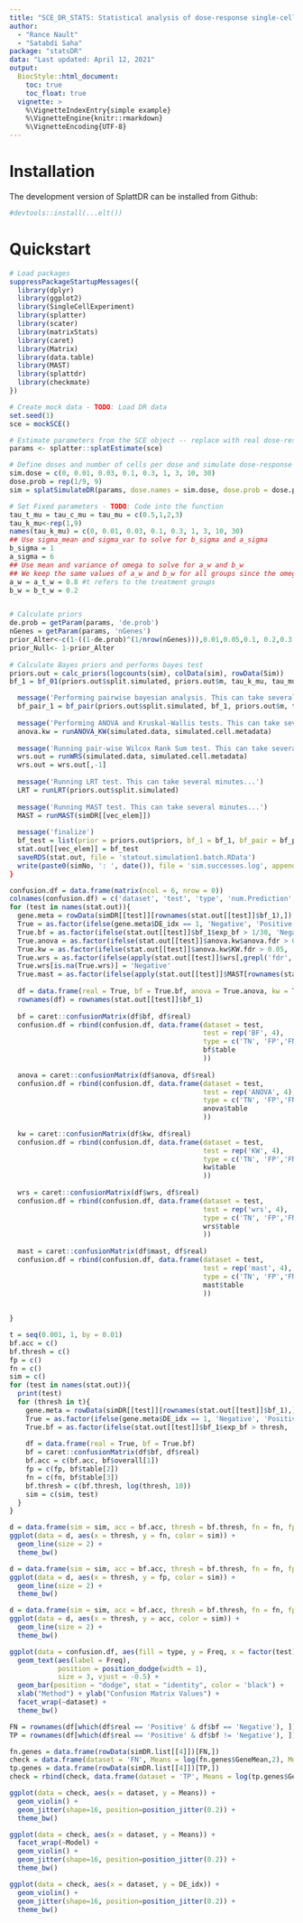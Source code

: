 ```yaml
---
title: "SCE_DR_STATS: Statistical analysis of dose-response single-cell data"
author: 
  - "Rance Nault"
  - "Satabdi Saha"
package: "statsDR"
data: "Last updated: April 12, 2021"
output: 
  BiocStyle::html_document:
    toc: true
    toc_float: true
  vignette: >
    %\VignetteIndexEntry{simple example}
    %\VignetteEngine{knitr::rmarkdown}
    %\VignetteEncoding{UTF-8}
---
```


# Installation
The development version of SplattDR can be installed from Github:
```r
#devtools::install(...elt())
```

# Quickstart
```r
# Load packages
suppressPackageStartupMessages({
  library(dplyr)
  library(ggplot2)
  library(SingleCellExperiment)
  library(splatter)
  library(scater)
  library(matrixStats)
  library(caret)
  library(Matrix)
  library(data.table)
  library(MAST)
  library(splattdr)
  library(checkmate)
})

# Create mock data - TODO: Load DR data
set.seed(1)
sce = mockSCE()

# Estimate parameters from the SCE object -- replace with real dose-response
params <- splatter::splatEstimate(sce)

# Define doses and number of cells per dose and simulate dose-response data
sim.dose = c(0, 0.01, 0.03, 0.1, 0.3, 1, 3, 10, 30)
dose.prob = rep(1/9, 9)
sim = splatSimulateDR(params, dose.names = sim.dose, dose.prob = dose.prob, verbose = FALSE)

# Set Fixed parameters - TODO: Code into the function
tau_t_mu = tau_c_mu = tau_mu = c(0.5,1,2,3)
tau_k_mu<-rep(1,9)
names(tau_k_mu) = c(0, 0.01, 0.03, 0.1, 0.3, 1, 3, 10, 30)
## Use sigma_mean and sigma_var to solve for b_sigma and a_sigma
b_sigma = 1
a_sigma = 6
## Use mean and variance of omega to solve for a_w and b_w
## We keep the same values of a_w and b_w for all groups since the omega mean and omega SD values are more or less consistent.
a_w = a_t_w = 0.8 #t refers to the treatment groups
b_w = b_t_w = 0.2


# Calculate priors
de.prob = getParam(params, 'de.prob')
nGenes = getParam(params, 'nGenes')
prior_Alter<-c(1-((1-de.prob)^(1/nrow(nGenes))),0.01,0.05,0.1, 0.2,0.3,0.4,0.5)
prior_Null<- 1-prior_Alter
  
# Calculate Bayes priors and performs bayes test
priors.out = calc_priors(logcounts(sim), colData(sim), rowData(Sim))
bf_1 = bf_01(priors.out$split.simulated, priors.out$m, tau_k_mu, tau_mu, prior_Alter, prior_Null)
```


```r

  message('Performing pairwise bayesian analysis. This can take several minutes...')
  bf_pair_1 = bf_pair(priors.out$split.simulated, bf_1, priors.out$m, tau_k_mu, tau_mu, prior_Alter, prior_Null)
  
  message('Performing ANOVA and Kruskal-Wallis tests. This can take several minutes...')
  anova.kw = runANOVA_KW(simulated.data, simulated.cell.metadata)
    
  message('Running pair-wise Wilcox Rank Sum test. This can take several minutes...')
  wrs.out = runWRS(simulated.data, simulated.cell.metadata)
  wrs.out = wrs.out[,-1]
    
  message('Running LRT test. This can take several minutes...')
  LRT = runLRT(priors.out$split.simulated)
    
  message('Running MAST test. This can take several minutes...')
  MAST = runMAST(simDR[[vec_elem]])
    
  message('finalize')
  bf_test = list(prior = priors.out$priors, bf_1 = bf_1, bf_pair = bf_pair_1, anova.kw = anova.kw, wrs = wrs.out, LRT = LRT, MAST = MAST)
  stat.out[[vec_elem]] = bf_test
  saveRDS(stat.out, file = 'statout.simulation1.batch.RData')
  write(paste0(simNo, ': ', date()), file = 'sim.successes.log', append = TRUE)
}
```

```r
confusion.df = data.frame(matrix(ncol = 6, nrow = 0))
colnames(confusion.df) = c('dataset', 'test', 'type', 'num.Prediction', 'num.Reference', 'num.Freq')
for (test in names(stat.out)){
  gene.meta = rowData(simDR[[test]][rownames(stat.out[[test]]$bf_1),])
  True = as.factor(ifelse(gene.meta$DE_idx == 1, 'Negative', 'Positive'))
  True.bf = as.factor(ifelse(stat.out[[test]]$bf_1$exp_bf > 1/30, 'Negative', 'Positive'))
  True.anova = as.factor(ifelse(stat.out[[test]]$anova.kw$anova.fdr > 0.05, 'Negative', 'Positive'))
  True.kw = as.factor(ifelse(stat.out[[test]]$anova.kw$KW.fdr > 0.05, 'Negative', 'Positive'))
  True.wrs = as.factor(ifelse(apply(stat.out[[test]]$wrs[,grepl('fdr', colnames(stat.out[[test]]$wrs))], 1, FUN=min) > 0.05, 'Negative', 'Positive'))
  True.wrs[is.na(True.wrs)] = 'Negative'
  True.mast = as.factor(ifelse(apply(stat.out[[test]]$MAST[rownames(stat.out[[test]]$bf_1), grepl('fdr', colnames(stat.out[[test]]$MAST))], 1, FUN=min) > 0.05, 'Negative', 'Positive'))
  
  df = data.frame(real = True, bf = True.bf, anova = True.anova, kw = True.kw, wrs = True.wrs, mast = True.mast)
  rownames(df) = rownames(stat.out[[test]]$bf_1)
  
  bf = caret::confusionMatrix(df$bf, df$real)
  confusion.df = rbind(confusion.df, data.frame(dataset = test,
                                                test = rep('BF', 4),
                                                type = c('TN', 'FP','FN', 'TP'),
                                                bf$table
                                                ))
  
  anova = caret::confusionMatrix(df$anova, df$real)
  confusion.df = rbind(confusion.df, data.frame(dataset = test,
                                                test = rep('ANOVA', 4),
                                                type = c('TN', 'FP','FN', 'TP'),
                                                anova$table
                                                ))
  
  kw = caret::confusionMatrix(df$kw, df$real)
  confusion.df = rbind(confusion.df, data.frame(dataset = test,
                                                test = rep('KW', 4),
                                                type = c('TN', 'FP','FN', 'TP'),
                                                kw$table
                                                ))
  
  wrs = caret::confusionMatrix(df$wrs, df$real)
  confusion.df = rbind(confusion.df, data.frame(dataset = test,
                                                test = rep('wrs', 4),
                                                type = c('TN', 'FP','FN', 'TP'),
                                                wrs$table
                                                ))
  
  mast = caret::confusionMatrix(df$mast, df$real)
  confusion.df = rbind(confusion.df, data.frame(dataset = test,
                                                test = rep('mast', 4),
                                                type = c('TN', 'FP','FN', 'TP'),
                                                mast$table
                                                ))
   
  
}
```



```r
t = seq(0.001, 1, by = 0.01)
bf.acc = c()
bf.thresh = c()
fp = c()
fn = c()
sim = c()
for (test in names(stat.out)){
  print(test)
  for (thresh in t){
    gene.meta = rowData(simDR[[test]][rownames(stat.out[[test]]$bf_1),])
    True = as.factor(ifelse(gene.meta$DE_idx == 1, 'Negative', 'Positive'))
    True.bf = as.factor(ifelse(stat.out[[test]]$bf_1$exp_bf > thresh, 'Negative', 'Positive'))
    
    df = data.frame(real = True, bf = True.bf)
    bf = caret::confusionMatrix(df$bf, df$real)
    bf.acc = c(bf.acc, bf$overall[1])
    fp = c(fp, bf$table[2])
    fn = c(fn, bf$table[3])
    bf.thresh = c(bf.thresh, log(thresh, 10))
    sim = c(sim, test)
  }
}
```


```r
d = data.frame(sim = sim, acc = bf.acc, thresh = bf.thresh, fn = fn, fp = fp)
ggplot(data = d, aes(x = thresh, y = fn, color = sim)) +
  geom_line(size = 2) +
  theme_bw()

d = data.frame(sim = sim, acc = bf.acc, thresh = bf.thresh, fn = fn, fp = fp)
ggplot(data = d, aes(x = thresh, y = fp, color = sim)) +
  geom_line(size = 2) +
  theme_bw()

d = data.frame(sim = sim, acc = bf.acc, thresh = bf.thresh, fn = fn, fp = fp)
ggplot(data = d, aes(x = thresh, y = acc, color = sim)) +
  geom_line(size = 2) +
  theme_bw()
```




```r
ggplot(data = confusion.df, aes(fill = type, y = Freq, x = factor(test))) +
  geom_text(aes(label = Freq), 
            position = position_dodge(width = 1), 
            size = 3, vjust = -0.5) +
  geom_bar(position = "dodge", stat = "identity", color = 'black') +
  xlab("Method") + ylab("Confusion Matrix Values") +
  facet_wrap(~dataset) +
  theme_bw()
```


```r
FN = rownames(df[which(df$real == 'Positive' & df$bf == 'Negative'), ])
TP = rownames(df[which(df$real == 'Positive' & df$bf != 'Negative'), ])

fn.genes = data.frame(rowData(simDR.list[[4]])[FN,])
check = data.frame(dataset = 'FN', Means = log(fn.genes$GeneMean,2), Model = fn.genes$Model, DE_idx = fn.genes$DE_idx)
tp.genes = data.frame(rowData(simDR.list[[4]])[TP,])
check = rbind(check, data.frame(dataset = 'TP', Means = log(tp.genes$GeneMean,2), Model = tp.genes$Model, DE_idx = tp.genes$DE_idx))

ggplot(data = check, aes(x = dataset, y = Means)) +
  geom_violin() + 
  geom_jitter(shape=16, position=position_jitter(0.2)) +
  theme_bw()

ggplot(data = check, aes(x = dataset, y = Means)) +
  facet_wrap(~Model) +
  geom_violin() + 
  geom_jitter(shape=16, position=position_jitter(0.2)) +
  theme_bw()

ggplot(data = check, aes(x = dataset, y = DE_idx)) +
  geom_violin() + 
  geom_jitter(shape=16, position=position_jitter(0.2)) +
  theme_bw()

```


